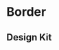 
<Meta title="Den Haag/Border" />

# Border

## Design Kit

<MDXEmbedProvider>
  <Figma
    title="Brand Identity / Border"
    url="file/JpoY3waVoQGlLQzQXTL9nn/Design-System-Gemeente-Den-Haag?node-id=3497%3A16356"
  />
</MDXEmbedProvider>
